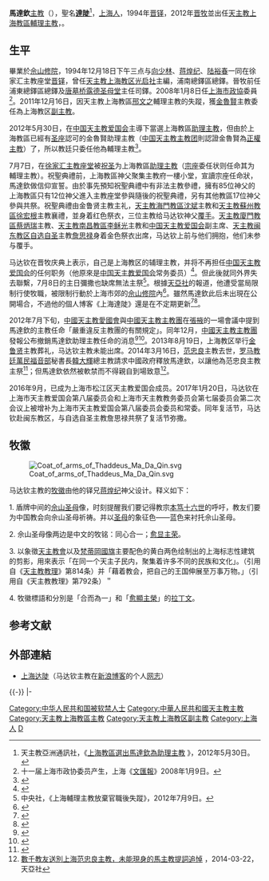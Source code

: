 '''馬達欽'''[[主教|主教]]（{{bd|1967年|12月2日||}}），聖名'''[[達陡|達陡]]'''<ref>天主教亞洲通訊社，《[http://china.ucanews.com/2012/05/30/%E4%B8%8A%E6%B5%B7%E6%95%99%E5%8D%80%E9%81%B8%E5%87%BA%E9%A6%AC%E9%81%94%E6%AC%BD%E7%82%BA%E5%8A%A9%E7%90%86%E4%B8%BB%E6%95%99/ 上海教區選出馬達欽為助理主教] {{Wayback|url=http://china.ucanews.com/2012/05/30/%E4%B8%8A%E6%B5%B7%E6%95%99%E5%8D%80%E9%81%B8%E5%87%BA%E9%A6%AC%E9%81%94%E6%AC%BD%E7%82%BA%E5%8A%A9%E7%90%86%E4%B8%BB%E6%95%99/ |date=20121125165338 }}》，2012年5月30日。</ref>，[[上海人|上海人]]，1994年[[晋铎|晋铎]]，2012年[[晋牧|晋牧]]並出任[[天主教上海教區|天主教上海教區]][[輔理主教|輔理主教]]，{{fact|2014年出任[[天主教上海教區|天主教上海教區]][[主教|主教]]（[[宗座|宗座]]认可）}}。

== 生平 ==
畢業於[[佘山修院|佘山修院]]，1994年12月18日下午三点与[[向少林|向少林]]、[[蒋煌纪|蒋煌纪]]、[[陆裕春|陆裕春]]一同在徐家汇主教座堂[[晋铎|晋铎]]，曾任[[天主教上海教区光启社|天主教上海教区光启社]]主編，浦南總鐸區總鐸。晉牧前任浦東總鐸區總鐸及[[唐墓桥露德圣母堂|唐墓桥露德圣母堂]]主任司鐸。2008年1月8日任[[上海市政協|上海市政協]]委員<ref>十一届上海市政协委员产生，上海《[[文匯報_(上海)|文匯報]]》2008年1月9日。</ref>。2011年12月16日，因天主教上海教區[[邢文之|邢文之]]輔理主教的失蹤，獲[[金魯賢|金魯賢]]主教委任為上海教区[[副主教|副主教]]。 

2012年5月30日，在[[中国天主教爱国会|中国天主教爱国会]]主導下當選上海教區[[助理主教|助理主教]]，但由於上海教區已經有[[圣座|圣座]]認可的金魯賢助理主教（[[中国天主教主教团|中国天主教主教团]]則認證金魯賢為[[正權主教|正權主教]]）了，所以教廷只委任他為輔理主教<ref>{{cite news |title = 上海教區主教祝聖令信眾困惑 |url = http://china.ucanews.com/2012/07/05/%E4%B8%8A%E6%B5%B7%E6%95%99%E5%8D%80%E4%B8%BB%E6%95%99%E7%A5%9D%E8%81%96%E4%BB%A4%E4%BF%A1%E7%9C%BE%E5%9B%B0%E6%83%91/ |agency = 天亞社 |date = 2012-07-05 |access-date = 2012-07-09 |archive-url = https://web.archive.org/web/20120718062232/http://china.ucanews.com/2012/07/05/%E4%B8%8A%E6%B5%B7%E6%95%99%E5%8D%80%E4%B8%BB%E6%95%99%E7%A5%9D%E8%81%96%E4%BB%A4%E4%BF%A1%E7%9C%BE%E5%9B%B0%E6%83%91/ |archive-date = 2012-07-18 |dead-url = yes }}</ref>。

7月7日，在[[徐家汇主教座堂|徐家汇主教座堂]]被[[祝圣|祝圣]]为上海教區[[助理主教|助理主教]]（[[宗座|宗座]]委任状则任命其为輔理主教）。祝聖典禮前，上海教區神父聚集主教府一樓小堂，宣讀宗座任命狀，馬達欽做信仰宣誓。由於事先預知祝聖典禮中有非法主教參禮，擁有85位神父的上海教區只有12位神父進入主教座堂參與隨後的祝聖典禮，另有其他教區17位神父參與共祭。祝聖典禮由金鲁贤主教主礼，[[天主教海門教區|天主教海門教區]][[沈斌|沈斌]]主教和[[天主教蘇州教區|天主教蘇州教區]][[徐宏根|徐宏根]]主教襄禮，並身着红色祭衣，三位主教给马达钦神父[[覆手|覆手]]。[[天主教廈門教區|天主教廈門教區]][[蔡炳瑞|蔡炳瑞]]主教、[[天主教南昌总教区|天主教南昌教區]][[李稣光|李稣光]]主教和[[中国天主教爱国会|中国天主教爱国会]]副主席、[[天主教福宁教区|天主教闽东教区]][[自选自圣|自选自圣]]主教[[詹思禄|詹思禄]]身着金色祭衣出席，马达钦上前与他们拥抱，他们未参与覆手。

马达钦在晋牧庆典上表示，自己是上海教区的辅理主教，并将不再担任[[中国天主教爱国会|中国天主教爱国会]]的任何职务（他原來是[[中国天主教爱国会|中国天主教爱国会]]常务委员）<ref>{{cite news |title = 上海教區新主教揚言放棄愛國會職務 |url = http://china.ucanews.com/2012/07/07/%E4%B8%8A%E6%B5%B7%E6%95%99%E5%8D%80%E6%96%B0%E4%B8%BB%E6%95%99%E6%8F%9A%E8%A8%80%E6%94%BE%E6%A3%84%E6%84%9B%E5%9C%8B%E6%9C%83%E8%81%B7%E5%8B%99/ |agency = 天亞社 |date = 2012-07-07 |access-date = 2012-07-07 |archive-url = https://web.archive.org/web/20120717160846/http://china.ucanews.com/2012/07/07/%E4%B8%8A%E6%B5%B7%E6%95%99%E5%8D%80%E6%96%B0%E4%B8%BB%E6%95%99%E6%8F%9A%E8%A8%80%E6%94%BE%E6%A3%84%E6%84%9B%E5%9C%8B%E6%9C%83%E8%81%B7%E5%8B%99/ |archive-date = 2012-07-17 |dead-url = yes }}</ref>。但此後就同外界失去聯繫，7月8日的主日彌撒也缺席無法主祭<ref>中央社，《上海輔理主教放棄官職後失蹤》，2012年7月9日。</ref>。根據[[天亞社|天亞社]]的報道，他遭受當局限制行使牧職，被限制行動於上海市郊的[[佘山修院|佘山修院]]內<ref>{{cite news |title = 上海馬達欽主教被限制行使牧職 |url = http://china.ucanews.com/2012/07/09/%E4%B8%8A%E6%B5%B7%E9%A6%AC%E9%81%94%E6%AC%BD%E4%B8%BB%E6%95%99%E8%A2%AB%E9%99%90%E5%88%B6%E8%A1%8C%E4%BD%BF%E7%89%A7%E8%81%B7/ |accessdate = 2012-07-09 |agency = 天亞社 |archive-url = https://web.archive.org/web/20120713035131/http://china.ucanews.com/2012/07/09/%E4%B8%8A%E6%B5%B7%E9%A6%AC%E9%81%94%E6%AC%BD%E4%B8%BB%E6%95%99%E8%A2%AB%E9%99%90%E5%88%B6%E8%A1%8C%E4%BD%BF%E7%89%A7%E8%81%B7 |archive-date = 2012-07-13 |dead-url = yes }}</ref>。雖然馬達欽此后未出現在公開場合，不過他的個人博客《上海達陡》還是在不定期更新<ref>{{cite news |title=馬達欽主教發博文，更多神父修女被談話 |url=http://china.ucanews.com/2012/07/20/%E9%A6%AC%E9%81%94%E6%AC%BD%E4%B8%BB%E6%95%99%E7%99%BC%E5%8D%9A%E6%96%87%EF%BC%8C%E6%9B%B4%E5%A4%9A%E7%A5%9E%E7%88%B6%E4%BF%AE%E5%A5%B3%E8%A2%AB%E8%AB%87%E8%A9%B1/ |agency=天亞社 |date=2012-07-20 |access-date=2012-08-25 |archive-url=https://web.archive.org/web/20121125133539/http://china.ucanews.com/2012/07/20/%e9%a6%ac%e9%81%94%e6%ac%bd%e4%b8%bb%e6%95%99%e7%99%bc%e5%8d%9a%e6%96%87%ef%bc%8c%e6%9b%b4%e5%a4%9a%e7%a5%9e%e7%88%b6%e4%bf%ae%e5%a5%b3%e8%a2%ab%e8%ab%87%e8%a9%b1/ |archive-date=2012-11-25 |dead-url=yes }}</ref><ref>{{cite news |title = 上海大小修院延遲開學，修女會長被撤職 |url = http://china.ucanews.com/2012/08/21/%E4%B8%8A%E6%B5%B7%E5%A4%A7%E5%B0%8F%E4%BF%AE%E9%99%A2%E5%BB%B6%E9%81%B2%E9%96%8B%E5%AD%B8%EF%BC%8C%E4%BF%AE%E5%A5%B3%E6%9C%83%E9%95%B7%E8%A2%AB%E6%92%A4%E8%81%B7/ |agency = 天亞社 |date = 2012-08-21 |access-date = 2012-08-25 |archive-url = https://web.archive.org/web/20121125133606/http://china.ucanews.com/2012/08/21/%e4%b8%8a%e6%b5%b7%e5%a4%a7%e5%b0%8f%e4%bf%ae%e9%99%a2%e5%bb%b6%e9%81%b2%e9%96%8b%e5%ad%b8%ef%bc%8c%e4%bf%ae%e5%a5%b3%e6%9c%83%e9%95%b7%e8%a2%ab%e6%92%a4%e8%81%b7/ |archive-date = 2012-11-25 |dead-url = yes }}</ref>。

2012年7月下旬，[[中國天主教愛國會|中國天主教愛國會]]與[[中國天主教主教團|中國天主教主教團]]在[[張掖|張掖]]的一場會議中提到馬達欽的主教任命「嚴重違反主教團的有關規定」。同年12月，[[中國天主教主教團|中國天主教主教團]]發報公布撤銷馬達欽助理主教任命的消息<ref>{{cite news |title = 中國當局撤銷對上海馬達欽主教的任命 |url = http://china.ucanews.com/2012/12/10/%E4%B8%AD%E5%9C%8B%E7%95%B6%E5%B1%80%E6%92%A4%E9%8A%B7%E5%B0%8D%E4%B8%8A%E6%B5%B7%E9%A6%AC%E9%81%94%E6%AC%BD%E4%B8%BB%E6%95%99%E7%9A%84%E4%BB%BB%E5%91%BD/ |agency = 天亞社 |date = 2012-12-10 |access-date = 2012-12-10 |archive-url = https://web.archive.org/web/20131109155021/http://china.ucanews.com/2012/12/10/%E4%B8%AD%E5%9C%8B%E7%95%B6%E5%B1%80%E6%92%A4%E9%8A%B7%E5%B0%8D%E4%B8%8A%E6%B5%B7%E9%A6%AC%E9%81%94%E6%AC%BD%E4%B8%BB%E6%95%99%E7%9A%84%E4%BB%BB%E5%91%BD/ |archive-date = 2013-11-09 |dead-url = yes }}</ref><ref>{{cite news |title=中国天主教爱国会助理主教马达钦被撤职 |url = http://www.zaobao.com/zg/zg121213_007.shtml |website = 联合早报网 |date=2012-12-13}}</ref>。2013年8月19日，上海教区举行[[金鲁贤|金鲁贤]]主教葬礼，马达钦主教未能出席。2014年3月16日，[[范忠良|范忠良]]主教去世，[[罗马教廷|罗马教廷]][[萬民福音部|萬民福音部]]秘書長[[韓大輝|韓大輝]]總主教請求中國政府釋放馬達欽，以讓他為范忠良主教主祭<ref>{{Citation |first=Savio |last=Hon |url = http://www.asianews.it/news-en/Bishop-Fan-Zhongliang:-Better-broken-jade-than-intact-tile-30587.html |title = Bishop Fan Zhongliang: Better broken jade than intact tile |agency = 天亚社 |date = 18 March 2014}}</ref>；但馬達欽依然被軟禁而不得親自到場致意<ref>[http://china.ucanews.com/2014/03/22/%E6%95%B8%E5%8D%83%E6%95%99%E5%8F%8B%E9%80%81%E5%88%A5%E4%B8%8A%E6%B5%B7%E8%8C%83%E5%BF%A0%E8%89%AF%E4%B8%BB%E6%95%99%EF%BC%8C%E6%9C%AA%E8%83%BD%E7%8F%BE%E8%BA%AB%E7%9A%84%E9%A6%AC%E4%B8%BB%E6%95%99/ 數千教友送別上海范忠良主教，未能現身的馬主教提詞追悼] {{Wayback|url=http://china.ucanews.com/2014/03/22/%E6%95%B8%E5%8D%83%E6%95%99%E5%8F%8B%E9%80%81%E5%88%A5%E4%B8%8A%E6%B5%B7%E8%8C%83%E5%BF%A0%E8%89%AF%E4%B8%BB%E6%95%99%EF%BC%8C%E6%9C%AA%E8%83%BD%E7%8F%BE%E8%BA%AB%E7%9A%84%E9%A6%AC%E4%B8%BB%E6%95%99/ |date=20150608173835 }}，2014-03-22，天亞社</ref>。

2016年9月，已成为上海市松江区天主教爱国会成员。2017年1月20日，马达钦在上海市天主教爱国会第八届委员会和上海市天主教教务委员会第七届委员会第二次会议上被增补为上海市天主教爱国会第八届委员会委员和常委。同年复活节，马达钦赴闽东教区，与自选自圣主教詹思禄共祭了复活节弥撒。

== 牧徽 ==
[[File:Coat_of_arms_of_Thaddeus_Ma_Da_Qin.svg|right]]

马达钦主教的[[牧徽|牧徽]]由他的铎兄[[蒋煌纪|蒋煌纪]]神父设计。释义如下：

1. 盾牌中间的[[佘山圣母|佘山圣母]]像，时刻提醒我们要记得教宗[[本笃十六世|本笃十六世]]的呼吁，教友们要为中国教会向佘山圣母祈祷。并以[[圣母|圣母]]的象征色——蓝色来衬托佘山圣母。

2. 佘山圣母像两边是中文的牧铭：同心合一；[[愈显主荣|愈显主荣]]。

3. 以象徵[[天主教會|天主教會]]以及[[梵蒂岡國旗|梵蒂岡國旗]]主要配色的黄白两色绘制出的上海标志性建筑的剪影，用來表示「在同一个天主子民内，聚集着许多不同的民族和文化」。（引用自《[[天主教教理|天主教教理]]》第814条）并「藉着教会，把自己的王国伸展至万事万物。」（引用自《天主教教理》第792条）＂

4. 牧徽標語{{lang|la|UT SINT UNUM}}和{{lang|la|AD MAJOREM DEI GLORIAM}}分別是「合而為一」和「[[愈顯主榮|愈顯主榮]]」的[[拉丁文|拉丁文]]。

== 参考文献 ==
{{Reflist|30em}}

== 外部連結 ==
* [http://blog.sina.com.cn/thaddaeusma 上海达陡]（马达钦主教在[[新浪博客|新浪博客]]的个人[[网志|网志]]）

{{-}}
{{s-start}}
{{s-rel}}
|-
{{s-before |  [[李思德|李思德]] [[主教|主教]]}}
{{s-title|[[天主教上海教区|天主教上海教区]][[助理主教|助理主教]]（[[自选自圣|自选自圣]]）|2012年7月－2012年12月}}
{{s-after| 從缺 }}
{{s-vacant |last = [[邢文之|邢文之]] [[主教|主教]]}}
{{s-title|[[天主教上海教区|天主教上海教区]][[辅理主教|辅理主教]]（[[宗座|宗座]]认可）|2012年7月－2016年}}
{{s-after| 從缺 }}
{{s-before|[[范忠良|范忠良]]主教}}
{{s-title|[[天主教上海教區|上海教區主教]]（[[圣座|圣座]]任命）|2016年-}}
{{s-inc}}
{{s-before|[[龚天德|龚天德]] [[神父|神父]]}}
{{s-title|[[天主教上海教区|天主教上海教区]][[浦东|浦东]][[总铎区|总铎区]]总铎|年月－年月}}
{{s-after|[[宋建立|宋建立]] 神父}}
{{s-before|[[沈保义|沈保义]] [[教友|教友]]}}
{{s-title|[[天主教上海教区光启社|天主教上海教区光启社]][[主编|主编]]|1998年12月－}}
{{s-after|[[白建清|白建清]] 神父}}
{{s-end}}

{{DEFAULTSORT:Ma马}}
[[Category:中华人民共和国被软禁人士|Category:中华人民共和国被软禁人士]]
[[Category:中華人民共和國天主教主教|Category:中華人民共和國天主教主教]]
[[Category:天主教上海教區主教|Category:天主教上海教區主教]]
[[Category:天主教上海教区副主教|Category:天主教上海教区副主教]]
[[Category:上海人|Category:上海人]]
[[Category:馬姓|D]]